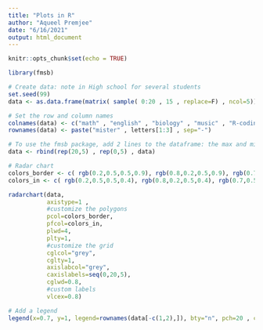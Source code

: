 ```yaml
---
title: "Plots in R"
author: "Aqueel Premjee"
date: "6/16/2021"
output: html_document
---
```


```r
knitr::opts_chunk$set(echo = TRUE)
```

```r
library(fmsb)
```



```r
# Create data: note in High school for several students
set.seed(99)
data <- as.data.frame(matrix( sample( 0:20 , 15 , replace=F) , ncol=5))

# Set the row and column names 
colnames(data) <- c("math" , "english" , "biology" , "music" , "R-coding" )
rownames(data) <- paste("mister" , letters[1:3] , sep="-")

# To use the fmsb package, add 2 lines to the dataframe: the max and min of each topic to show on the plot!
data <- rbind(rep(20,5) , rep(0,5) , data)

# Radar chart
colors_border <- c( rgb(0.2,0.5,0.5,0.9), rgb(0.8,0.2,0.5,0.9), rgb(0.7,0.5,0.1,0.9))
colors_in <- c( rgb(0.2,0.5,0.5,0.4), rgb(0.8,0.2,0.5,0.4), rgb(0.7,0.5,0.1,0.4))

radarchart(data, 
           axistype=1 , 
           #customize the polygons
           pcol=colors_border, 
           pfcol=colors_in, 
           plwd=4, 
           plty=1,
           #customize the grid
           cglcol="grey", 
           cglty=1, 
           axislabcol="grey", 
           caxislabels=seq(0,20,5), 
           cglwd=0.8,
           #custom labels
           vlcex=0.8)

# Add a legend
legend(x=0.7, y=1, legend=rownames(data[-c(1,2),]), bty="n", pch=20 , col=colors_in , text.col="grey", cex=1.2, pt.cex=3)
```
